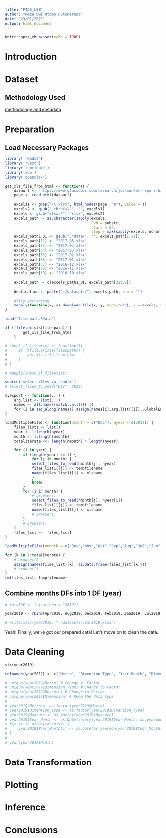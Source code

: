 ```yaml
---
title: "P4DS_LBB"
author: "Reza Dwi Utomo @utomoreza"
date: "23/01/2020"
output: html_document
---
```


```r
knitr::opts_chunk$set(echo = TRUE)
```

# Introduction

# Dataset

## Methodology Used

[methodology and metadata](https://www.glassdoor.com/research/app/uploads/sites/2/2019/04/Methodology-Glassdoor-Job-Market-Report-2-2.pdf)

# Preparation

## Load Necessary Packages

```r
library('readxl')
library('rvest')
library('lubridate')
library('zoo')
library('openxlsx')
```

```r
get_xls_file_from_html <- function() {
    dataurl <- "https://www.glassdoor.com/research/job-market-report-historical/"
    page <- read_html(dataurl)
    
    excels1 <- grep("\\.xlsx", html_nodes(page, "a"), value = T)
    excels2 <- gsub(".*href=\"", "", excels1)
    excels <- gsub("xlsx.*", "xlsx", excels2)
    excels_path <- as.character(sapply(excels,
                                       FUN = substr,
                                       start = 64,
                                       stop = max(sapply(excels, nchar))))
    excels_path1_31 <- gsub(".*data-", "", excels_path[1:31])
    excels_path[32] <- "2017-05.xlsx"
    excels_path[33] <- "2017-04.xlsx"
    excels_path[34] <- "2017-03.xlsx"
    excels_path[35] <- "2017-02.xlsx"
    excels_path[36] <- "2017-01.xlsx"
    excels_path[37] <- "2016-12.xlsx"
    excels_path[38] <- "2016-11.xlsx"
    excels_path[39] <- "2016-10.xlsx"
    
    excels_path <- c(excels_path1_31, excels_path[32:39])
    
    destination <- paste("./datasets/", excels_path, sep = "")
    
    #file extraction
    mapply(function(x, y) download.file(x, y, mode="wb"), x = excels, y = destination)
}
```

```r
load("filespath.RData")

if (!file.exists(filespath)) {
        get_xls_file_from_html
    }

# check_if_fileexist <- function(){
#     if (!file.exists(filespath)) {
#         get_xls_file_from_html
#     }
# }

# mapply(check_if_fileexist)
```

```r
source("select_files_to_read.R")
# select_files_to_read("Dec", 2019)

myexport <- function(...) {
    arg.list <- list(...)
    names <- all.names(match.call())[-1]
    for (i in seq_along(names)) assign(names[i],arg.list[[i]],.GlobalEnv)
}

loadMultipleFiles <- function(nmonth = c("Dec"), nyear = c(2019)) {
    files_list1 <- list()
    year <- 1:length(nyear)
    month <- 1:length(nmonth)
    totalIterate <<- length(nmonth) * length(nyear)

    for (i in year) {
        if (length(year) == 1) {
            for (j in month) {
            select_files_to_read(nmonth[j], nyear)
            files_list1[[j]] <- tempfilename
            names(files_list1)[j] <- xlsname
            }
            break
        }
        for (j in month) {
            # browser()
            select_files_to_read(nmonth[j], nyear[i])
            files_list1[[j]] <- tempfilename
            names(files_list1)[j] <- xlsname
            # browser()
        }
        # browser()
    }
    files_list <<- files_list1
}
```

```r
loadMultipleFiles(nmonth = c("Dec","Nov","Oct","Sep","Aug","Jul","Jun","May","Apr","Mar","Feb","Jan"))

for (k in 1:totalIterate) {
    # browser()
    assign(names(files_list)[k], as.data.frame(files_list[[k]]))
    # browser()
}
rm(files_list, tempfilename)
```

## Combine months DFs into 1 DF (year)
```r
# totalDF <- ls(pattern = "2019")

year2019 <- rbind(Apr2019, Aug2019, Dec2019, Feb2019, Jan2019, Jul2019, Jun2019, Mar2019, May2019, Nov2019, Oct2019, Sep2019)

# write.xlsx(year2019, "./datasets/year2019.xlsx")
```

Yeah! Finally, we've got our prepared data! Let's move on to clean the data.

# Data Cleaning

```r
str(year2019)
```

```r
colnames(year2019) <- c("Metro", "Dimension_Type", "Year_Month", "Dimension", "Measure", "Value", "YoY")

# unique(year2019$Metro) # Change to Factor
# unique(year2019$Dimension_Type) # Change to Factor
# unique(year2019$Measure) # Change to Factor
# unique(year2019$Dimension) # Keep the data type
# 
# year2019$Metro <- as.factor(year2019$Metro)
# year2019$Dimension_Type <- as.factor(year2019$Dimension_Type)
# year2019$Measure <- as.factor(year2019$Measure)
# year2019$Year_Month <- as.Date(sapply(year2019$Year_Month, as.yearmon))
# for (i in nrow(year2019)) {
#     year2019$Year_Month[i] <- as.Date(as.yearmon(year2019$Year_Month[i]))
# }
# 
# year(year2019$Month)
```

# Data Transformation

# Plotting

# Inference

# Conclusions
